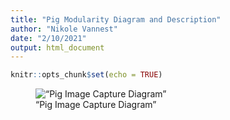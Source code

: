 ```yaml
---
title: "Pig Modularity Diagram and Description"
author: "Nikole Vannest"
date: "2/10/2021"
output: html_document
---
```


```r
knitr::opts_chunk$set(echo = TRUE)
```

!["Pig Image Capture Diagram"](PigDiagram.png)